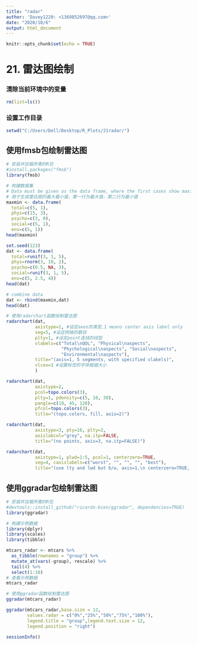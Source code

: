 ---
title: "radar"
author: 'Davey1220: <1369852697@qq.com>'
date: "2020/10/6"
output: html_document
---

```{r setup, include=FALSE}
knitr::opts_chunk$set(echo = TRUE)
```

# 21. 雷达图绘制

### 清除当前环境中的变量
```{r}
rm(list=ls())
```

### 设置工作目录
```{r}
setwd("C:/Users/Dell/Desktop/R_Plots/21radar/")
```

## 使用fmsb包绘制雷达图
```{r}
# 安装并加载所需的R包
#install.packages("fmsb")
library(fmsb)

# 构建数据集
# Data must be given as the data frame, where the first cases show maximum.
# 用于生成雷达图的最大最小值，第一行为最大值，第二行为最小值
maxmin <- data.frame(
  total=c(5, 1),
  phys=c(15, 3),
  psycho=c(3, 0),
  social=c(5, 1),
  env=c(5, 1))
head(maxmin)

set.seed(123)
dat <- data.frame(
  total=runif(3, 1, 5),
  phys=rnorm(3, 10, 2),
  psycho=c(0.5, NA, 3),
  social=runif(3, 1, 5),
  env=c(5, 2.5, 4))
head(dat)

# combine data
dat <- rbind(maxmin,dat)
head(dat)

# 使用radarchart函数绘制雷达图
radarchart(dat, 
           axistype=1, #设定axes的类型,1 means center axis label only
           seg=5, #设定网格的数目
           plty=1, #设定point连线的线型
           vlabels=c("Total\nQOL", "Physical\naspects", 
                     "Phychological\naspects", "Social\naspects", 
                     "Environmental\naspects"), 
           title="(axis=1, 5 segments, with specified vlabels)", 
           vlcex=1 #设置标签的字体粗细大小
           )

radarchart(dat, 
           axistype=2, 
           pcol=topo.colors(3), 
           plty=1, pdensity=c(5, 10, 30), 
           pangle=c(10, 45, 120), 
           pfcol=topo.colors(3), 
           title="(topo.colors, fill, axis=2)")

radarchart(dat, 
           axistype=3, pty=16, plty=2, 
           axislabcol="grey", na.itp=FALSE,
           title="(no points, axis=3, na.itp=FALSE)")

radarchart(dat, 
           axistype=1, plwd=1:5, pcol=1, centerzero=TRUE, 
           seg=4, caxislabels=c("worst", "", "", "", "best"),
           title="(use lty and lwd but b/w, axis=1,\n centerzero=TRUE, with centerlabels)")
```

## 使用ggradar包绘制雷达图
```{r}
# 安装并加载所需的R包
#devtools::install_github("ricardo-bion/ggradar", dependencies=TRUE)
library(ggradar)

# 构建示例数据
library(dplyr)
library(scales)
library(tibble)

mtcars_radar <- mtcars %>% 
  as_tibble(rownames = "group") %>% 
  mutate_at(vars(-group), rescale) %>% 
  tail(4) %>% 
  select(1:10)
# 查看示例数据
mtcars_radar

# 使用ggradar函数绘制雷达图
ggradar(mtcars_radar)

ggradar(mtcars_radar,base.size = 12,
        values.radar = c("0%","25%","50%","75%","100%"),
        legend.title = "group",legend.text.size = 12,
        legend.position = "right")
```

```{r}
sessionInfo()
```


